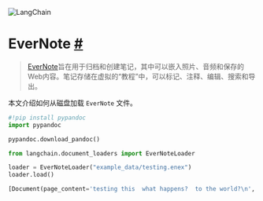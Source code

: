 

<Head>
  <script>
    {
      `(function() {
         var _hmt = _hmt || [];
(function() {
  var hm = document.createElement("script");
  hm.src = "https://hm.baidu.com/hm.js?e60fb290e204e04c5cb6f79b0ac1e697";
  var s = document.getElementsByTagName("script")[0]; 
  s.parentNode.insertBefore(hm, s);
})();
       })();`
    }
  </script>
</Head>

![LangChain](https://pica.zhimg.com/50/v2-56e8bbb52aa271012541c1fe1ceb11a2_r.gif)



EverNote [#](#evernote "Permalink to this headline")
===================================================

> 
> [EverNote](https://evernote.com/)旨在用于归档和创建笔记，其中可以嵌入照片、音频和保存的Web内容。笔记存储在虚拟的“教程”中，可以标记、注释、编辑、搜索和导出。
> 
> 
> 

本文介绍如何从磁盘加载 `EverNote` 文件。

```python
#!pip install pypandoc
import pypandoc

pypandoc.download_pandoc()

```

```python
from langchain.document_loaders import EverNoteLoader

loader = EverNoteLoader("example_data/testing.enex")
loader.load()

```

```python
[Document(page_content='testing this  what happens?  to the world?\n', metadata={'source': 'example_data/testing.enex'})]

```